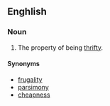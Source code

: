 ==Enghlish==

===Noun===
{{en-noun|-}}

#The property of being [[thrifty]].

====Synonyms====
*[[frugality]]
*[[parsimony]]
*[[cheapness]]